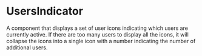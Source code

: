 
# UsersIndicator

A component that displays a set of user icons indicating which users are currently active. If there are too many users to display all the icons, it will collapse the icons into a single icon with a number indicating the number of additional users.

<Props of={UsersIndicator} />
